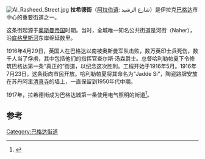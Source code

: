 [[Image:Al_Rasheed_Street.jpg|thumb]]
'''拉希德街'''（[[阿拉伯语|阿拉伯语]]:  شارع الرشيد）是伊拉克[[巴格达|巴格达]]市中心的重要街道之一。

这条街起源于[[奥斯曼帝国|奥斯曼帝国]]时期。当时，全城唯一知名公共街道是河街（Naher），沿[[底格里斯河|底格里斯河]]东岸绵延数里。

1916年4月29日，英国人在巴格达以南被奥斯曼军队击败，数万英印士兵死伤，数千人当了俘虏，其中包括他们的指挥官查尔斯·汤森爵士。总督哈利勒帕夏下令修筑巴格达第一条“真正的”街道，以纪念这次胜利。工程开始于1916年5月。1916年7月23日，这条街向市民开放。哈利勒帕夏将其命名为“Jadde Si”，陶瓷路牌安放在苏丹阿里[[清真寺|清真寺]]的墙上，一直保留到1950年代中期。

1917年，拉希德街成为巴格达城第一条使用电气照明的街道<ref>{{cite web|title=Iraqi Ministry of Electricity |url=http://www.moelc.gov.iq/pages_en.aspx?id=4 |deadurl=yes |archiveurl=https://web.archive.org/web/20090402033504/http://www.moelc.gov.iq/pages_en.aspx?id=4 |archivedate=2009-04-02 }}</ref>。

==参考==
{{Reflist}}
{{Coord|33.342702|N|44.388671|E|source:eswiki_type:landmark|format=dms|display=title}}
[[Category:巴格达街道|Category:巴格达街道]]